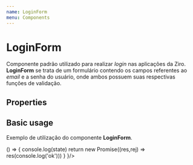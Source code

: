 ```yaml
---
name: LoginForm
menu: Components
---
```



# LoginForm
Componente padrão utilizado para realizar *login* nas aplicações da Ziro. **LoginForm** se trata de um formulário contendo os campos referentes ao *email* e a senha do usuário, onde ambos possuem suas respectivas funções de validação.

## Properties

<Props of={LoginForm} />

## Basic usage
Exemplo de utilização do componente **LoginForm**.

<Playground>
  <div style={containerWithPadding}>
		<LoginForm
			sendToBackend={state => () => {
				console.log(state)
				return new Promise((res,rej) => res(console.log('ok')))
			}
		}/>
	</div>
</Playground>